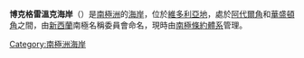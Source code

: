 {{coord|73|0|S|169|30|E|scale:4000000_source:GNIS|display=title}}

'''博克格雷溫克海岸'''（{{lang-en|Borchgrevink Coast}}）是[[南極洲|南極洲]]的[[海岸|海岸]]，位於[[維多利亞地|維多利亞地]]，處於[[阿代爾角|阿代爾角]]和[[華盛頓角|華盛頓角]]之間，由[[新西蘭|新西蘭]]南極名稱委員會命名，現時由[[南極條約體系|南極條約體系]]管理。

{{DEFAULTSORT:Borchgrevink Coast}}
[[Category:南極洲海岸|Category:南極洲海岸]]


{{BorchgrevinkCoast-geo-stub}}